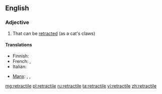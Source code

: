 ==English==

===Adjective===
{{en-adj}}

# That can be [[retract]]ed (as a cat's claws)

====Translations====
{{trans-top|that can be retracted}}
* Finnish: {{t-|fi|sisäänvedettävä}}
* French: {{t+|fr|rétractable|m|f}}, {{t+|fr|rétractile|m|f}}
* Italian: {{t+|it|retrattile}}
{{trans-mid}}
* [[Manx]]: {{t-|gv|yn-chraplaghey}}, {{t-|gv|yn-hirkaghey}}, {{t-|gv|yn-yrjaghey}}
{{trans-bottom}}

[[mg:retractile]]
[[pl:retractile]]
[[ru:retractile]]
[[ta:retractile]]
[[vi:retractile]]
[[zh:retractile]]